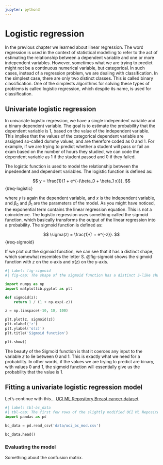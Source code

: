 ```yaml
---
jupyter: python3
---
```


# Logistic regression

In the previous chapter we learned about linear regression. The word regression is used in the context of statistical modelling to refer to the act of estimating the relationship between a dependent variable and one or more independent variables. However, sometimes what we are trying to predict might not be a continuous numerical variable, but categorical. In such cases, instead of a regression problem, we are dealing with classification. In the simplest case, there are only two distinct classes. This is called binary classification. One of the simplests algorithms for solving these types of problems is called logistic regression, which despite its name, is used for classification.

## Univariate logistic regression

In univariate logistic regression, we have a single independent variable and a binary dependent variable. The goal is to estimate the probability that the dependent variable is 1, based on the value of the independent variable. This implies that the values of the categorical dependent variable are assigned so-called dummy values, and are therefore coded as 0 and 1. For example, if we are trying to predict whether a student will pass or fail an exam based on the number of hours they studied, we can code the dependent variable as 1 if the student passed and 0 if they failed.

The logistic function is used to model the relationship between the inpedendent and dependent variables. The logistic function is defined as:

$$
y = \frac{1}{1 + e^{-(\beta_0 + \beta_1 x)}},
$$ {#eq-logistic}

where $y$ is again the dependent variable, and $x$ is the independent variable, and $\beta_0$ and $\beta_1$ are the parameters of the model. As you might have noticed, the exponential term contains the linear regression equation. This is not a coincidence. The logistic regression uses something called the sigmoid function, which basically transforms the output of the linear regression into a probability. The sigmoid function is defined as:

$$
\sigma(z) = \frac{1}{1 + e^{-z}}.
$$ {#eq-sigmoid}

If we plot out the sigmoid function, we can see that it has a distinct shape, which somewhat resembles the letter S. @fig-sigmoid shows the sigmoid function with $z$ on the x-axis and $\sigma(z)$ on the y-axis.

```python
#| label: fig-sigmoid
#| fig-cap: The shape of the sigmoid function has a distinct S-like shape.

import numpy as np
import matplotlib.pyplot as plt

def sigmoid(z):
    return 1 / (1 + np.exp(-z))

z = np.linspace(-10, 10, 100)

plt.plot(z, sigmoid(z))
plt.xlabel('z')
plt.ylabel('σ(z)')
plt.title('Sigmoid function')

plt.show()
```

The beauty of the Sigmoid function is that it coerces any input to the variable $z$ to lie between 0 and 1. This is exactly what we need for a probability. In other words, if the values we are trying to predict are binary, with values 0 and 1, the sigmoid function will essentially give us the probability that the value is 1.

## Fitting a univariate logistic regression model

Let's continue with this... [UCI ML Repository Breast cancer dataset](https://archive.ics.uci.edu/dataset/15/breast+cancer+wisconsin+original)

```python
#| label: tbl-bc_data
#| tbl-cap: The first few rows of the slightly modified UCI ML Repository original Breast cancer dataset.
import pandas as pd

bc_data = pd.read_csv('data/uci_bc_mod.csv')

bc_data.head()
```

### Evaluating the model

Something about the confusion matrix.